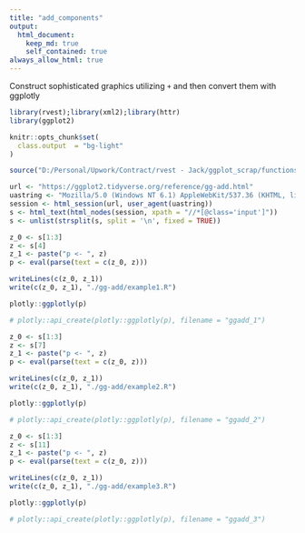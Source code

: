```yaml
---
title: "add_components"
output: 
  html_document:
    keep_md: true
    self_contained: true
always_allow_html: true
---
```


Construct sophisticated graphics utilizing `+` and then convert them with ggplotly

```r
library(rvest);library(xml2);library(httr)
library(ggplot2)

knitr::opts_chunk$set(
  class.output  = "bg-light"
)

source("D:/Personal/Upwork/Contract/rvest - Jack/ggplot_scrap/functions.R")
```

```r
url <- "https://ggplot2.tidyverse.org/reference/gg-add.html"
uastring <- "Mozilla/5.0 (Windows NT 6.1) AppleWebKit/537.36 (KHTML, like Gecko) Chrome/88.0.4324.190 Safari/537.36"
session <- html_session(url, user_agent(uastring))
s <- html_text(html_nodes(session, xpath = "//*[@class='input']"))
s <- unlist(strsplit(s, split = '\n', fixed = TRUE))
```

```r
z_0 <- s[1:3]
z <- s[4]
z_1 <- paste("p <- ", z)
p <- eval(parse(text = c(z_0, z)))
```

```r
writeLines(c(z_0, z_1))
write(c(z_0, z_1), "./gg-add/example1.R")
```

```r
plotly::ggplotly(p)
```

```r
# plotly::api_create(plotly::ggplotly(p), filename = "ggadd_1")
```

```r
z_0 <- s[1:3]
z <- s[7]
z_1 <- paste("p <- ", z)
p <- eval(parse(text = c(z_0, z)))
```

```r
writeLines(c(z_0, z_1))
write(c(z_0, z_1), "./gg-add/example2.R")
```

```r
plotly::ggplotly(p)
```

```r
# plotly::api_create(plotly::ggplotly(p), filename = "ggadd_2")
```

```r
z_0 <- s[1:3]
z <- s[11]
z_1 <- paste("p <- ", z)
p <- eval(parse(text = c(z_0, z)))
```

```r
writeLines(c(z_0, z_1))
write(c(z_0, z_1), "./gg-add/example3.R")
```

```r
plotly::ggplotly(p)
```

```r
# plotly::api_create(plotly::ggplotly(p), filename = "ggadd_3")
```